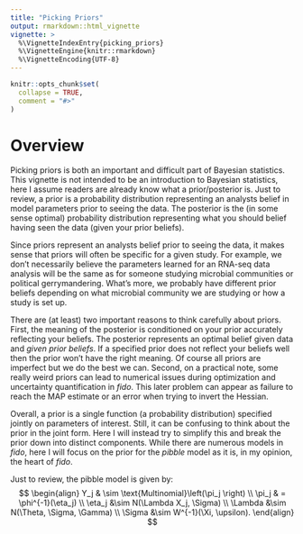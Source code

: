 ```yaml
---
title: "Picking Priors"
output: rmarkdown::html_vignette
vignette: >
  %\VignetteIndexEntry{picking_priors}
  %\VignetteEngine{knitr::rmarkdown}
  %\VignetteEncoding{UTF-8}
---
```


```r
knitr::opts_chunk$set(
  collapse = TRUE,
  comment = "#>"
)
```

# Overview

Picking priors is both an important and difficult part of Bayesian statistics. This vignette is not intended to be an introduction to Bayesian statistics, here I assume readers are already know what a prior/posterior is. Just to review, a prior is a probability distribution representing an analysts belief in model parameters prior to seeing the data. The posterior is the (in some sense optimal) probability distribution representing what you should belief having seen the data (given your prior beliefs). 

Since priors represent an analysts belief prior to seeing the data, it makes sense that priors will often be specific for a given study. For example, we don't necessarily believe the parameters learned for an RNA-seq data analysis will be the same as for someone studying microbial communities or political gerrymandering. What's more, we probably have different prior beliefs depending on what microbial community we are studying or how a study is set up. 

There are (at least) two important reasons to think carefully about priors. First, the meaning of the posterior is conditioned on your prior accurately reflecting your beliefs. The posterior represents an optimal belief given data and *given prior beliefs*. If a specified prior does not reflect your beliefs well then the prior won't have the right meaning. Of course all priors are imperfect but we do the best we can. Second, on a practical note, some really weird priors can lead to numerical issues during optimization and uncertainty quantification in *fido*. This later problem can appear as failure to reach the MAP estimate or an error when trying to invert the Hessian.

Overall, a prior is a single function (a probability distribution) specified jointly on parameters of interest. Still, it can be confusing to think about the prior in the joint form. Here I will instead try to simplify this and break the prior down into distinct components. While there are numerous models in *fido*, here I will focus on the prior for the *pibble* model as it is, in my opinion, the heart of *fido*. 

Just to review, the pibble model is given by:
$$
\begin{align}
Y_j & \sim \text{Multinomial}\left(\pi_j \right)  \\
\pi_j & = \phi^{-1}(\eta_j) \\
\eta_j &\sim N(\Lambda X_j, \Sigma) \\
\Lambda &\sim  N(\Theta, \Sigma, \Gamma) \\
\Sigma &\sim W^{-1}(\Xi, \upsilon). 
\end{align}
$$
